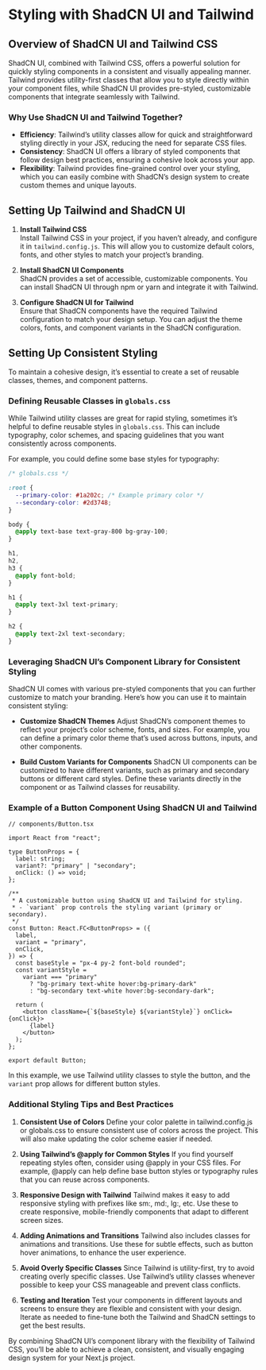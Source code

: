 # Styling with ShadCN UI and Tailwind

## Overview of ShadCN UI and Tailwind CSS

ShadCN UI, combined with Tailwind CSS, offers a powerful solution for quickly styling components in a consistent and visually appealing manner. Tailwind provides utility-first classes that allow you to style directly within your component files, while ShadCN UI provides pre-styled, customizable components that integrate seamlessly with Tailwind.

### Why Use ShadCN UI and Tailwind Together?

- **Efficiency**: Tailwind’s utility classes allow for quick and straightforward styling directly in your JSX, reducing the need for separate CSS files.
- **Consistency**: ShadCN UI offers a library of styled components that follow design best practices, ensuring a cohesive look across your app.
- **Flexibility**: Tailwind provides fine-grained control over your styling, which you can easily combine with ShadCN’s design system to create custom themes and unique layouts.

## Setting Up Tailwind and ShadCN UI

1. **Install Tailwind CSS**  
   Install Tailwind CSS in your project, if you haven’t already, and configure it in `tailwind.config.js`. This will allow you to customize default colors, fonts, and other styles to match your project’s branding.

2. **Install ShadCN UI Components**  
   ShadCN provides a set of accessible, customizable components. You can install ShadCN UI through npm or yarn and integrate it with Tailwind.

3. **Configure ShadCN UI for Tailwind**  
   Ensure that ShadCN components have the required Tailwind configuration to match your design setup. You can adjust the theme colors, fonts, and component variants in the ShadCN configuration.

## Setting Up Consistent Styling

To maintain a cohesive design, it’s essential to create a set of reusable classes, themes, and component patterns.

### Defining Reusable Classes in `globals.css`

While Tailwind utility classes are great for rapid styling, sometimes it’s helpful to define reusable styles in `globals.css`. This can include typography, color schemes, and spacing guidelines that you want consistently across components.

For example, you could define some base styles for typography:

```css
/* globals.css */

:root {
  --primary-color: #1a202c; /* Example primary color */
  --secondary-color: #2d3748;
}

body {
  @apply text-base text-gray-800 bg-gray-100;
}

h1,
h2,
h3 {
  @apply font-bold;
}

h1 {
  @apply text-3xl text-primary;
}

h2 {
  @apply text-2xl text-secondary;
}
```

### Leveraging ShadCN UI’s Component Library for Consistent Styling

ShadCN UI comes with various pre-styled components that you can further customize to match your branding. Here’s how you can use it to maintain consistent styling:

- **Customize ShadCN Themes**
  Adjust ShadCN’s component themes to reflect your project’s color scheme, fonts, and sizes. For example, you can define a primary color theme that’s used across buttons, inputs, and other components.

- **Build Custom Variants for Components**
  ShadCN UI components can be customized to have different variants, such as primary and secondary buttons or different card styles. Define these variants directly in the component or as Tailwind classes for reusability.

### Example of a Button Component Using ShadCN UI and Tailwind

```tsx
// components/Button.tsx

import React from "react";

type ButtonProps = {
  label: string;
  variant?: "primary" | "secondary";
  onClick: () => void;
};

/**
 * A customizable button using ShadCN UI and Tailwind for styling.
 * - `variant` prop controls the styling variant (primary or secondary).
 */
const Button: React.FC<ButtonProps> = ({
  label,
  variant = "primary",
  onClick,
}) => {
  const baseStyle = "px-4 py-2 font-bold rounded";
  const variantStyle =
    variant === "primary"
      ? "bg-primary text-white hover:bg-primary-dark"
      : "bg-secondary text-white hover:bg-secondary-dark";

  return (
    <button className={`${baseStyle} ${variantStyle}`} onClick={onClick}>
      {label}
    </button>
  );
};

export default Button;
```

In this example, we use Tailwind utility classes to style the button, and the `variant` prop allows for different button styles.

### Additional Styling Tips and Best Practices

1. **Consistent Use of Colors**
   Define your color palette in tailwind.config.js or globals.css to ensure consistent use of colors across the project. This will also make updating the color scheme easier if needed.

2. **Using Tailwind’s @apply for Common Styles**
   If you find yourself repeating styles often, consider using @apply in your CSS files. For example, @apply can help define base button styles or typography rules that you can reuse across components.

3. **Responsive Design with Tailwind**
   Tailwind makes it easy to add responsive styling with prefixes like sm:, md:, lg:, etc. Use these to create responsive, mobile-friendly components that adapt to different screen sizes.

4. **Adding Animations and Transitions**
   Tailwind also includes classes for animations and transitions. Use these for subtle effects, such as button hover animations, to enhance the user experience.

5. **Avoid Overly Specific Classes**
   Since Tailwind is utility-first, try to avoid creating overly specific classes. Use Tailwind’s utility classes whenever possible to keep your CSS manageable and prevent class conflicts.

6. **Testing and Iteration**
   Test your components in different layouts and screens to ensure they are flexible and consistent with your design. Iterate as needed to fine-tune both the Tailwind and ShadCN settings to get the best results.

By combining ShadCN UI’s component library with the flexibility of Tailwind CSS, you’ll be able to achieve a clean, consistent, and visually engaging design system for your Next.js project.
